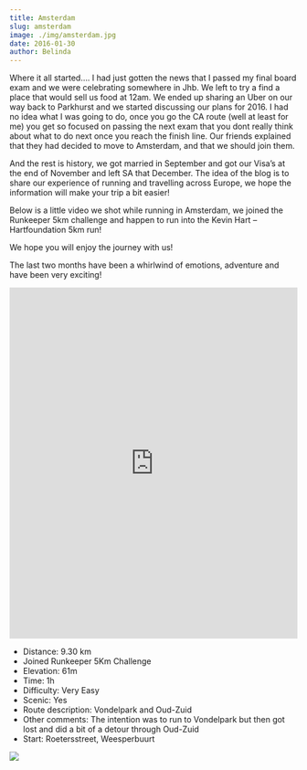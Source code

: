```yaml
---
title: Amsterdam
slug: amsterdam
image: ./img/amsterdam.jpg
date: 2016-01-30
author: Belinda
---
```


Where it all started…. I had just gotten the news that I passed my final board exam and we were celebrating somewhere in Jhb. We left to try a find a place that would sell us food at 12am. We ended up sharing an Uber on our way back to Parkhurst and we started discussing our plans for 2016. I had no idea what I was going to do, once you go the CA route (well at least for me) you get so focused on passing the next exam that you dont really think about what to do next once you reach the finish line. Our friends explained that they had decided to move to Amsterdam, and that we should join them.

And the rest is history, we got married in September and got our Visa’s at the end of November and left SA that December.
The idea of the blog is to share our experience of running and travelling across Europe, we hope the information will make your trip a bit easier!

Below is a little video we shot while running in Amsterdam, we joined the Runkeeper 5km challenge and happen to run into the Kevin Hart – Hartfoundation 5km run!

We hope you will enjoy the journey with us!

The last two months have been a whirlwind of emotions, adventure and have been very exciting!

<div className="post-video">
  <iframe
    width="100%"
    height="615"
    src="https://www.youtube.com/embed/DInOAeJnWls"
    frameborder="0"
    allow="accelerometer; autoplay; encrypted-media; gyroscope; picture-in-picture"
    allowfullscreen
  ></iframe>
</div>

- Distance: 9.30 km
- Joined Runkeeper 5Km Challenge
- Elevation: 61m
- Time: 1h
- Difficulty: Very Easy
- Scenic: Yes
- Route description: Vondelpark and Oud-Zuid
- Other comments: The intention was to run to Vondelpark but then got lost and did a bit of a detour through Oud-Zuid
- Start: Roetersstreet, Weesperbuurt

<div className="post-image">

![](./img/route.jpg)

</div>
